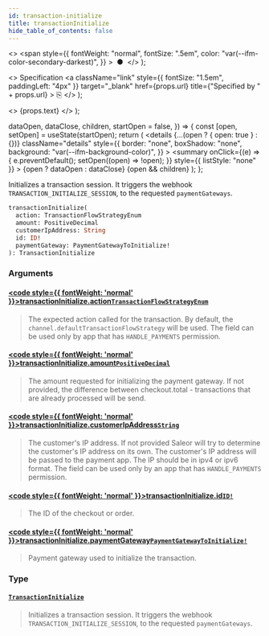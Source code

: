 ```yaml
---
id: transaction-initialize
title: transactionInitialize
hide_table_of_contents: false
---
```


  <>
    <span
      style={{
        fontWeight: "normal",
        fontSize: ".5em",
        color: "var(--ifm-color-secondary-darkest)",
      }}
    >
      &nbsp;●&nbsp;
    </span>
  </>
);

  <>
    Specification
    <a
      className="link"
      style={{ fontSize: "1.5em", paddingLeft: "4px" }}
      target="\_blank"
      href={props.url}
      title={"Specified by " + props.url}
    >
      ⎘
    </a>
  </>
);

  <>
    <span className={props.class}>{props.text}</span>
  </>
);


  dataOpen,
  dataClose,
  children,
  startOpen = false,
}) => {
  const [open, setOpen] = useState(startOpen);
  return (
    <details
      {...(open ? { open: true } : {})}
      className="details"
      style={{
        border: "none",
        boxShadow: "none",
        background: "var(--ifm-background-color)",
      }}
    >
      <summary
        onClick={(e) => {
          e.preventDefault();
          setOpen((open) => !open);
        }}
        style={{ listStyle: "none" }}
      >
        {open ? dataOpen : dataClose}
      </summary>
      {open && children}
    </details>
  );
};

Initializes a transaction session. It triggers the webhook `TRANSACTION_INITIALIZE_SESSION`, to the requested `paymentGateways`.

<Badge text="Added in Saleor 3.13" class="secondary margin-bottom--sm" />

<FeaturePreview />

```graphql
transactionInitialize(
  action: TransactionFlowStrategyEnum
  amount: PositiveDecimal
  customerIpAddress: String
  id: ID!
  paymentGateway: PaymentGatewayToInitialize!
): TransactionInitialize
```

### Arguments

#### [<code style={{ fontWeight: 'normal' }}>transactionInitialize.<b>action</b></code>](#)<Bullet />[`TransactionFlowStrategyEnum`](../../../api-storefront/payments/enums/transaction-flow-strategy-enum) <Badge class="badge badge--secondary" text="enum"/>

> The expected action called for the transaction. By default, the `channel.defaultTransactionFlowStrategy` will be used. The field can be used only by app that has `HANDLE_PAYMENTS` permission.

#### [<code style={{ fontWeight: 'normal' }}>transactionInitialize.<b>amount</b></code>](#)<Bullet />[`PositiveDecimal`](../../../api-storefront/miscellaneous/scalars/positive-decimal) <Badge class="badge badge--secondary" text="scalar"/>

> The amount requested for initializing the payment gateway. If not provided, the difference between checkout.total - transactions that are already processed will be send.

#### [<code style={{ fontWeight: 'normal' }}>transactionInitialize.<b>customerIpAddress</b></code>](#)<Bullet />[`String`](../../../api-storefront/miscellaneous/scalars/string) <Badge class="badge badge--secondary" text="scalar"/>

> The customer's IP address. If not provided Saleor will try to determine the customer's IP address on its own. The customer's IP address will be passed to the payment app. The IP should be in ipv4 or ipv6 format. The field can be used only by an app that has `HANDLE_PAYMENTS` permission.
>
> <Badge text="Added in Saleor 3.16" class="secondary margin-bottom--sm" />

#### [<code style={{ fontWeight: 'normal' }}>transactionInitialize.<b>id</b></code>](#)<Bullet />[`ID!`](../../../api-storefront/miscellaneous/scalars/id) <Badge class="badge badge--secondary" text="non-null"/> <Badge class="badge badge--secondary" text="scalar"/>

> The ID of the checkout or order.

#### [<code style={{ fontWeight: 'normal' }}>transactionInitialize.<b>paymentGateway</b></code>](#)<Bullet />[`PaymentGatewayToInitialize!`](../../../api-storefront/payments/inputs/payment-gateway-to-initialize) <Badge class="badge badge--secondary" text="non-null"/> <Badge class="badge badge--secondary" text="input"/>

> Payment gateway used to initialize the transaction.

### Type

#### [`TransactionInitialize`](../../../api-storefront/payments/objects/transaction-initialize) <Badge class="badge badge--secondary" text="object"/>

> Initializes a transaction session. It triggers the webhook `TRANSACTION_INITIALIZE_SESSION`, to the requested `paymentGateways`.
>
> <Badge text="Added in Saleor 3.13" class="secondary margin-bottom--sm" />
>
> <FeaturePreview />

